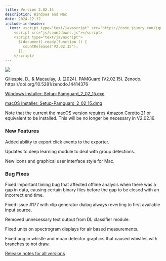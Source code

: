 ```yaml
---
title: Version 2.02.15
description: Windows and Mac
date: 2024-12-12
include-in-header: 
  text: <script type="text/javascript" src="https://code.jquery.com/jquery-1.7.1.min.js"></script>
    <script src="js/countdowns.js"></script>
    <script type="text/javascript">
      $(document).ready(function () {
        countRelease("V2.02.15");
      });
    </script>
---
```


[![](https://zenodo.org/badge/DOI/10.5281/zenodo.14414376.svg)](https://doi.org/10.5281/zenodo.14414376)

Gillespie, D., & Macaulay, J. (2024). PAMGuard (V2.02.15). Zenodo. https://doi.org/10.5281/zenodo.14414376

<a href="https://github.com/PAMGuard/PAMGuard/releases/download/V2.02.15/Setup-Pamguard_2_02_15.exe" class="btn btn-primary btn-sm" role="button">Windows Installer: Setup-Pamguard_2_02_15.exe</a>

<a href="https://github.com/PAMGuard/PAMGuard/releases/download/V2.02.15/Setup-Pamguard_2_02_15.dmg" class="btn btn-primary btn-sm" role="button">macOS Installer: Setup-Pamguard_2_02_15.dmg</a>

Note that the current the macOS version requires [Amazon Coretto 21](https://docs.aws.amazon.com/corretto/latest/corretto-21-ug/downloads-list.html) or equivalent to be installed. This will be no longer be necessary in V2.02.16.

### New Features

Added ability to export click events to the exporter.

Updates to deep learning module to deal with group detections.

New icons and graphical user interface style for Mac.

### Bug Fixes

Fixed important timing bug that affected offline analysis when there was a gap in data, causing certain binary files before the gap to be closed with an incorrect end time.

Fixed issue #177 with clip generator dialog always reverting to first available input source.

Removed unnecessary text output from DL classifier module.

Fixed units on spectrogram displays for air based measurements.

Fixed bug in whistle and moan detector graphics that caused whistles with branches to not draw.

[Release notes for all versions](../releasenotes.qmd)
